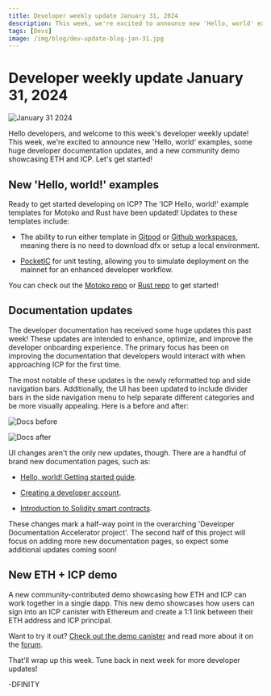 ```yaml
---
title: Developer weekly update January 31, 2024
description: This week, we're excited to announce new 'Hello, world' examples, some huge developer documentation updates, and a new community demo showcasing ETH and ICP.
tags: [Devs]
image: /img/blog/dev-update-blog-jan-31.jpg
---
```


# Developer weekly update January 31, 2024

![January 31 2024](../../static/img/blog/dev-update-blog-jan-31.jpg)

Hello developers, and welcome to this week's developer weekly update! This week, we're excited to announce new 'Hello, world' examples, some huge developer documentation updates, and a new community demo showcasing ETH and ICP. Let's get started!

## New 'Hello, world!' examples

Ready to get started developing on ICP? The 'ICP Hello, world!' example templates for Motoko and Rust have been updated! Updates to these templates include:

- The ability to run either template in [Gitpod](https://gitpod.io/#https://github.com/dfinity/icp-hello-world-motoko) or [Github workspaces](https://codespaces.new/dfinity/icp-hello-world-motoko?quickstart=1), meaning there is no need to download dfx or setup a local environment.

- [PocketIC](/docs/current/building-dapps/creating-dapps/test/pocket-ic) for unit testing, allowing you to simulate deployment on the mainnet for an enhanced developer workflow.

You can check out the [Motoko repo](https://github.com/dfinity/icp-hello-world-motoko/) or [Rust repo](https://github.com/dfinity/icp-hello-world-rust) to get started!

## Documentation updates

The developer documentation has received some huge updates this past week! These updates are intended to enhance, optimize, and improve the developer onboarding experience. The primary focus has been on improving the documentation that developers would interact with when approaching ICP for the first time.

The most notable of these updates is the newly reformatted top and side navigation bars. Additionally, the UI has been updated to include divider bars in the side navigation menu to help separate different categories and be more visually appealing. Here is a before and after:

![Docs before](/img/blog/docs-before.png)

![Docs after](/img/blog/docs-after.png)

UI changes aren't the only new updates, though. There are a handful of brand new documentation pages, such as:

- [Hello, world! Getting started guide](/docs/current/building-dapps/getting-started/write-canister-code).

- [Creating a developer account](/docs/current/building-dapps/getting-started/identities).

- [Introduction to Solidity smart contracts](https://docs.bitfinity.network/).

These changes mark a half-way point in the overarching 'Developer Documentation Accelerator project'. The second half of this project will focus on adding more new documentation pages, so expect some additional updates coming soon!

## New ETH + ICP demo

A new community-contributed demo showcasing how ETH and ICP can work together in a single dapp. This new demo showcases how users can sign into an ICP canister with Ethereum and create a 1:1 link between their ETH address and ICP principal.

Want to try it out? [Check out the demo canister](https://shtr2-2iaaa-aaaal-qckva-cai.icp0.io/) and read more about it on the [forum](https://forum.dfinity.org/t/ic-siwe-sign-in-with-ethereum-support-libraries-for-ic/25306).

That'll wrap up this week. Tune back in next week for more developer updates!

-DFINITY



